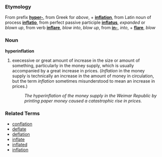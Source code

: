 ===Etymology===
From prefix '''[[hyper-]]''', from Greek for ''above'', + '''[[inflation]]''', from Latin noun of process '''[[inflatio]]''', from perfect passive participle '''[[inflatus]]''', ''expanded'' or ''blown up'', from verb '''[[inflare]]''', ''blow into'', ''blow up'', from '''[[in-]]''', ''into'', + '''[[flare]]''', ''blow''

===Noun===
'''hyperinflation'''

# execessive or great amount of increase in the size or amount of something, particularly in the money supply, which is usually accompanied by a great increase in prices. (''Inflation'' in the money supply is technically an increase in the amount of money in circulation, but the term ''inflation'' sometimes misunderstood to mean an increase in prices.)
#: ''The hyperinflation of the money supply in the Weimar Republic by printing paper money caused a catastrophic rise in prices.''


===Related Terms===
*[[conflation]]
*[[deflate]]
*[[deflation]]
*[[inflate]]
*[[inflated]]
*[[inflation]]